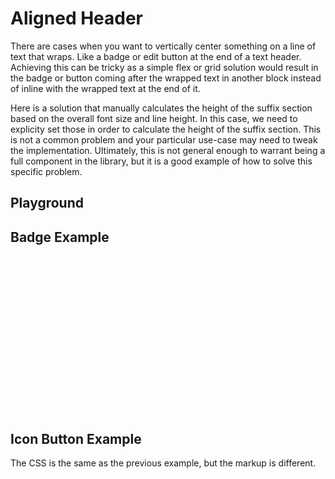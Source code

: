 
<Meta of={AlignedHeaderStories} />

# Aligned Header

<div
  dangerouslySetInnerHTML={{
    __html: createSourceCodeLink({ link: 'recipes/aligned-header.css' }).outerHTML,
  }}
></div>

There are cases when you want to vertically center something on a line of text that wraps. Like a badge or edit button at the end of a text header.
Achieving this can be tricky as a simple flex or grid solution would result in the badge or button coming after the wrapped text in another block instead of inline with the wrapped text at the end of it.

Here is a solution that manually calculates the height of the suffix section based on the overall font size and line height. In this case, we need to explicity set those in order to calculate the height of the suffix section.
This is not a common problem and your particular use-case may need to tweak the implementation. Ultimately, this is not general enough to warrant being a full component in the library, but it is a good example of how to solve this specific problem.

## Playground

<Canvas of={AlignedHeaderStories.Badge} />
<Controls of={AlignedHeaderStories.Badge} />

## Badge Example

```css
// Badge Example
.aligned-header {
  // Public API (allowed to be overridden)
  --_op-line-height: var(--op-line-height-base);
  --_op-font-size: var(--op-font-4x-large);

  font-size: var(--_op-font-size);
  font-weight: var(--op-font-weight-semi-bold);
  line-height: var(--_op-line-height);

  .aligned-header__centered-suffix {
    display: inline-flex;
    height: calc(var(--_op-line-height) * var(--_op-font-size));
    align-items: center;
    vertical-align: top;
  }
}
```

<Canvas of={AlignedHeaderStories.Badge} />

## Icon Button Example

The CSS is the same as the previous example, but the markup is different.

<Canvas of={AlignedHeaderStories.IconButton} />
